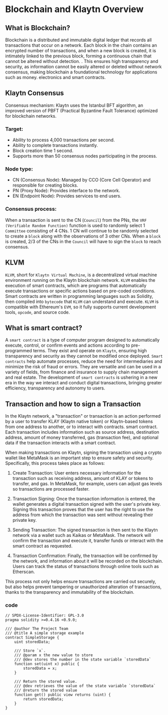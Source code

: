 # Blockchain and Klaytn Overview

## What is Blockchain?
Blockchain is a distributed and immutable digital ledger that records all transactions that occur on a network. Each block in the chain contains an encrypted number of transactions, and when a new block is created, it is intimately linked to the previous block, forming a continuous chain that cannot be altered without detection. . This ensures high transparency and security, as information cannot be easily altered or deleted without network consensus, making blockchain a foundational technology for applications such as money. electronics and smart contracts.

## Klaytn Consensus
Consensus mechanism: Klaytn uses the Istanbul BFT algorithm, an improved version of PBFT (Practical Byzantine Fault Tolerance) optimized for blockchain networks.

### Target:
- Ability to process 4,000 transactions per second.
- Ability to complete transactions instantly.
- Block creation time 1 second.
- Supports more than 50 consensus nodes participating in the process.

### Node type:
- CN (Consensus Node): Managed by CCO (Core Cell Operator) and responsible for creating blocks.
- PN (Proxy Node): Provides interface to the network.
- EN (Endpoint Node): Provides services to end users.

### Consensus process:

When a transaction is sent to the CN (`Council`) from the PNs, the `VRF (Verifiable Random Function)` function is used to randomly select 1 `Committee` consisting of 4 CNs. 1 CN will continue to be randomly selected to create a `block` along with the observations of 3 other CNs. When a `block` is created, 2/3 of the CNs in the `Council` will have to sign the `block` to reach consensus.

## KLVM
`KLVM`, short for `Klaytn Virtual Machine`, is a decentralized virtual machine environment running on the Klaytn blockchain network. `KLVM` enables the execution of smart contracts, which are programs that automatically execute transactions or specific actions based on pre-coded conditions. Smart contracts are written in programming languages ​​such as Solidity, then compiled into `bytecode` that `KLVM` can understand and execute. `KLVM` is compatible with Ethereum's `EVM`, so it fully supports current development tools, `opcode`, and source code.

## What is smart contract?
A `smart contract` is a type of computer program designed to automatically execute, control, or confirm events and actions according to pre-programmed terms. They exist and operate on `Klaytn`, ensuring high transparency and security as they cannot be modified once deployed. `Smart contracts` help automate processes, reduce the need for intermediaries and minimize the risk of fraud or errors. They are versatile and can be used in a variety of fields, from finance and insurance to supply chain management and real estate. The development of `smart contracts` is ushering in a new era in the way we interact and conduct digital transactions, bringing greater efficiency, transparency and autonomy to users.

## Transaction and how to sign a Transaction
In the Klaytn network, a "transaction" or transaction is an action performed by a user to transfer KLAY (Klaytn native token) or Klaytn-based tokens from one address to another, or to interact with contracts. smart contract. Each transaction includes information such as source address, destination address, amount of money transferred, gas (transaction fee), and optional data if the transaction interacts with a smart contract.

When making transactions on Klaytn, signing the transaction using a crypto wallet like MetaMask is an important step to ensure safety and security. Specifically, this process takes place as follows:

1. Create Transaction: User enters necessary information for the transaction such as receiving address, amount of KLAY or tokens to transfer, and gas. In MetaMask, for example, users can adjust gas levels so transactions are processed faster.

2. Transaction Signing: Once the transaction information is entered, the wallet generates a digital transaction signed with the user's private key. Signing this transaction proves that the user has the right to use the address from which the transaction was sent without revealing their private key.

3. Sending Transaction: The signed transaction is then sent to the Klaytn network via a wallet such as Kaikas or MetaMask. The network will confirm the transaction and execute it, transfer funds or interact with the smart contract as requested.

4. Transaction Confirmation: Finally, the transaction will be confirmed by the network, and information about it will be recorded on the blockchain. Users can track the status of transactions through online tools such as Etherscan.

This process not only helps ensure transactions are carried out securely, but also helps prevent tampering or unauthorized alteration of transactions, thanks to the transparency and immutability of the blockchain.

### code

```solidity filename="Fallback.sol"
// SPDX-License-Identifier: GPL-3.0
pragma solidity >=0.4.16 <0.9.0;

/// @author The Project Team
/// @title A simple storage example
contract SimpleStorage {
    uint storedData;

    /// Store `x`.
    /// @param x the new value to store
    /// @dev stores the number in the state variable `storedData`
    function set(uint x) public {
        storedData = x;
    }

    /// Return the stored value.
    /// @dev retrieves the value of the state variable `storedData`
    /// @return the stored value
    function get() public view returns (uint) {
        return storedData;
    }
}
```